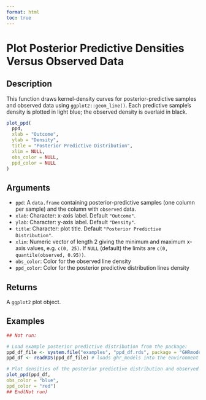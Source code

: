 ```yaml
---
format: html
toc: true
---
```


# Plot Posterior Predictive Densities Versus Observed Data

## Description

This function draws kernel-density curves for posterior-predictive samples and observed data using `ggplot2::geom_line()`. Each predictive sample’s density is plotted in light blue; the observed density is overlaid in black.

```r
plot_ppd(
  ppd,
  xlab = "Outcome",
  ylab = "Density",
  title = "Posterior Predictive Distribution",
  xlim = NULL,
  obs_color = NULL,
  ppd_color = NULL
)
```

## Arguments

- `ppd`: A `data.frame` containing posterior-predictive samples (one column per sample) and the column with `observed` data.
- `xlab`: Character: x-axis label. Default `"Outcome"`.
- `ylab`: Character: y-axis label. Default `"Density"`.
- `title`: Character: plot title. Default `"Posterior Predictive Distribution"`.
- `xlim`: Numeric vector of length 2 giving the minimum and maximum x-axis values, e.g. `c(0, 25)`. If `NULL` (default) the limits are `c(0, quantile(observed, 0.95))`.
- `obs_color`: Color for the observed line density
- `ppd_color`: Color for the posterior predictive distribution lines density

## Returns

A `ggplot2` plot object.

## Examples

```r
## Not run:

# Load example posterior predictive distribution from the package: 
ppd_df_file <- system.file("examples", "ppd_df.rds", package = "GHRmodel")
ppd_df <- readRDS(ppd_df_file) # loads ghr_models into the environment

# Plot densities of the posterior predictive distribution and observed cases. 
plot_ppd(ppd_df, 
obs_color = "blue",
ppd_color = "red")
## End(Not run)
```
